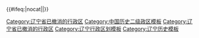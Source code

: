 {{Navbox
|listclass = hlist
|name = 辽宁省历史二级政区
|state = {{{state<includeonly>|autocollapse</includeonly>}}}
|title = [[辽宁省]]历史二级政区
|group1=1910年
|list1={{Navbox subgroup
|list1style = background:#ddddff;text-align:center;
|list1=1907-1911年，[[奉天省 (清朝)|奉天省]]有8[[府 (行政区划)|府]]、5[[直隸廳]]
|group2=府
|list2=
* [[奉天府]]
* [[錦州府]]
* [[新民府]]
* [[興京府]]
* [[長白府]]
* [[海龍府]]
* [[昌圖府]]
* [[洮南府]]
|group3=直隸廳
|list3=
* [[法庫直隸廳]]
* [[營口直隸廳]]
* [[鳳凰直隸廳 (奉天)|鳳凰直隸廳]]
* [[莊河直隸廳]]
* [[輝南直隸廳]]
}}
|group2=1920年
|list2={{Navbox subgroup
|list1style = background:#ddddff;text-align:center;
|list1=1929年前，[[辽宁省 (中華民國)|辽宁省]]（奉天省）曾设有3[[道 (行政区划)|道]]
|group2=道
|list2=
* [[遼瀋道]]
* [[東邊道]]
* [[洮昌道]]
}}
|group3=1950年
|list3={{Navbox subgroup
|list1style = background:#ddddff;text-align:center;
|list1=1950年，今辽宁省分属7个省级[[一级行政区|行政区]]
|group2=直辖市
|list2=
* [[沈阳市 (中华人民共和国直辖市)|沈阳市]]（1949–1954）
* [[旅大市]]（1950–1954）
* [[鞍山市 (中华人民共和国直辖市)|鞍山市]]（1949–1954）
* [[抚顺市 (中华人民共和国直辖市)|抚顺市]]（1949–1954）
* [[本溪市 (中华人民共和国直辖市)|本溪市]]（1949–1954）
|group3=省
|list3=
* [[辽东省]]（1949–1954）
* [[辽西省]]（1949–1954）
}}
|group4=1966年
|list4={{Navbox subgroup
|list1style = background:#ddddff;text-align:center;
|list1=1966年，辽宁省有10[[省辖市]]、4[[专区]]
|group2=省辖市
|list2=
* [[沈阳市]]
* [[旅大市]]
* [[鞍山市]]
* [[抚顺市]]
* [[本溪市]]
* [[丹东市]]
* [[锦州市]]
* [[营口市]]
* [[阜新市]]
* [[辽阳市]]
|group3=地区
|list3=
* [[沈阳专区]]（后改[[铁岭专区]]）
* [[辽南专区]]
* [[锦州专区]]
* [[朝阳专区]]
}}
|group5=1970年
|list5={{Navbox subgroup
|list1style = background:#ddddff;text-align:center;
|list1=1970年，辽宁省有10[[省辖市]]、3[[地区 (中国)|地区]]
|group2=省辖市
|list2=
* [[沈阳市]]
* [[旅大市]]
* [[鞍山市]]
* [[抚顺市]]
* [[本溪市]]
* [[丹东市]]
* [[锦州市]]
* [[营口市]]
* [[阜新市]]
* [[辽阳市]]
|group3=地区
|list3=
* [[盘锦地区]]
* [[铁岭地区]]
* [[朝阳地区]]
}}
|group6=2015年
|list6={{Navbox subgroup
|list1style = background:#ddddff;text-align:center;
|list1=2015年，辽宁省有14[[地级市]]
|group2=地级市
|list2=
* [[沈阳市]]
* [[大连市]]
* [[鞍山市]]
* [[抚顺市]]
* [[本溪市]]
* [[丹东市]]
* [[锦州市]]
* [[辽阳市]]
* [[营口市]]
* [[阜新市]]
* [[盘锦市]]
* [[铁岭市]]
* [[朝阳市]]
* [[葫芦岛市]]
}}
|belowstyle = text-align: left; font-size: 80%;
|below= {{中国历史二级政区模板索引}}
}}<includeonly>
{{#ifeq:{{{1}}}|nocat||[[Category:辽宁省已撤消的行政区]]}}</includeonly><noinclude>
[[Category:中国历史二级政区模板]]
[[Category:辽宁省已撤消的行政区]]
[[Category:辽宁行政区划模板]]
[[Category:辽宁历史模板]] 
</noinclude>